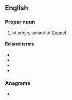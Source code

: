 ==English==

===Proper noun===
{{en-proper noun}}

# {{surname|en|from=Irish|dot=}} of {{etyl|ga|en}} origin, variant of [[Connel]].

====Related terms====
{{rel-top}}
* {{l|en|Connel}}
* {{l|en|Connelly}}
* {{l|en|McConnell}}
* {{l|en|O'Connell}}
{{rel-bottom}}

===Anagrams===
* {{anagrams|en|a=cellnno|noncell}}